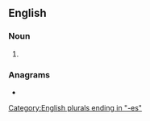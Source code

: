 ==English==

===Noun===
{{head|en|noun plural form}}

# {{plural of|aitch|lang=en}}

===Anagrams===
* {{anagrams|en|a=acehist|Cathies|achiest}}

[[Category:English plurals ending in "-es"]]